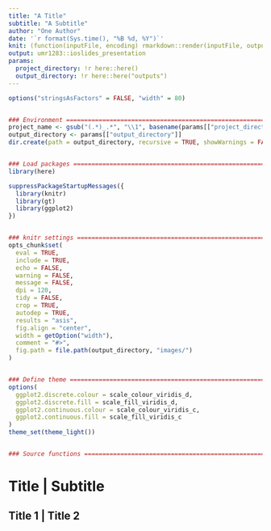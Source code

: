```yaml
---
title: "A Title"
subtitle: "A Subtitle"
author: "One Author"
date: '`r format(Sys.time(), "%B %d, %Y")`'
knit: (function(inputFile, encoding) rmarkdown::render(inputFile, output_file = gsub("[0-9-]*(.*)\\.Rmd", "\\1", basename(inputFile)), encoding = encoding, output_dir = here::here("reports"), intermediates_dir = here::here("outputs", gsub(".Rmd$", "", basename(inputFile)))))
output: umr1283::ioslides_presentation
params:
  project_directory: !r here::here()
  output_directory: !r here::here("outputs")
---
```


```r
options("stringsAsFactors" = FALSE, "width" = 80)


### Environment ====================================================================================
project_name <- gsub("(.*)_.*", "\\1", basename(params[["project_directory"]]))
output_directory <- params[["output_directory"]]
dir.create(path = output_directory, recursive = TRUE, showWarnings = FALSE, mode = "0775")


### Load packages ==================================================================================
library(here)

suppressPackageStartupMessages({
  library(knitr)
  library(gt)
  library(ggplot2)
})


### knitr settings =================================================================================
opts_chunk$set(
  eval = TRUE,
  include = TRUE,
  echo = FALSE,
  warning = FALSE,
  message = FALSE,
  dpi = 120,
  tidy = FALSE,
  crop = TRUE,
  autodep = TRUE,
  results = "asis",
  fig.align = "center",
  width = getOption("width"),
  comment = "#>",
  fig.path = file.path(output_directory, "images/")
)


### Define theme ===================================================================================
options(
  ggplot2.discrete.colour = scale_colour_viridis_d,
  ggplot2.discrete.fill = scale_fill_viridis_d,
  ggplot2.continuous.colour = scale_colour_viridis_c,
  ggplot2.continuous.fill = scale_fill_viridis_c
)
theme_set(theme_light())


### Source functions ===============================================================================


```

# Title | Subtitle {.flexbox .vcenter}


## Title 1 | Title 2
